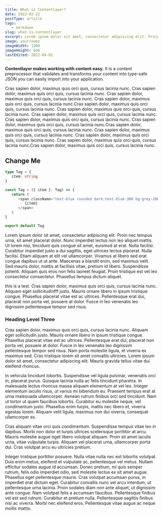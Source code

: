 ```yaml
---
title: What is Contentlayer?
date: 2022-02-22
postType: article
tags:
   - markdown
slug: what-is-contentlayer
excerpt: Lorem ipsum dolor sit amet, consectetur adipiscing elit. Proin nec tempus urna, sit amet placerat dolor. Nunc imperdiet lectus non leo aliquet mattis.
image: yourroomz
imageWidth: 1300
imageHeight: 646
lastEdited: 2022-04-01
---
```


**Contentlayer makes working with content easy.** It is a content preprocessor that validates and transforms your content into type-safe JSON you can easily import into your application.

<Alert emoji="👋">
   Cras sapien dolor, maximus quis orci quis, cursus lacinia nunc. Cras sapien
   dolor, maximus quis orci quis, cursus lacinia nunc. Cras sapien dolor,
   maximus quis orci quis, cursus lacinia nunc. Cras sapien dolor, maximus quis
   orci quis, cursus lacinia nunc.Cras sapien dolor, maximus quis orci quis,
   cursus lacinia nunc.
</Alert>

<Alert type="info">
   Cras sapien dolor, maximus quis orci quis, cursus lacinia nunc. Cras sapien
   dolor, maximus quis orci quis, cursus lacinia nunc. Cras sapien dolor,
   maximus quis orci quis, cursus lacinia nunc. Cras sapien dolor, maximus quis
   orci quis, cursus lacinia nunc.Cras sapien dolor, maximus quis orci quis,
   cursus lacinia nunc.
</Alert>

<Alert emoji="🍕" type="callout">
   Cras sapien dolor, maximus quis orci quis, cursus lacinia nunc. Cras sapien dolor, maximus quis orci quis, cursus lacinia nunc. Cras sapien dolor, maximus quis orci quis, cursus lacinia nunc.Cras sapien dolor, maximus quis orci quis, cursus lacinia nunc.

</Alert>

## Change Me

```typescript {5-7, 10-12}:lib/mdx.ts
type Tag = {
   item: string
}

const Tag = ({ item }: Tag) => {
   return (
      <span className="text-blue rounded dark:text-blue-300 bg-grey-200 dark:bg-grey-700 py-1 px-2 my-1 mr-2">
         {item}
      </span>
   )
}

export default Tag
```

Lorem ipsum dolor sit amet, consectetur adipiscing elit. Proin nec tempus urna, sit amet placerat dolor. Nunc imperdiet lectus non leo aliquet mattis. Ut lorem nisi, tincidunt quis congue sit amet, euismod at erat. Nulla facilisi. Curabitur imperdiet justo a dui sagittis, eget ultrices lectus placerat. Nulla facilisi. Etiam aliquam at elit vel ullamcorper. Vivamus at libero sed erat congue dapibus ut ut ante. Maecenas a blandit enim, sed maximus velit. Sed mauris dolor, mattis at facilisis vitae, pretium id libero. Suspendisse potenti. Aliquam quis eros non felis laoreet feugiat. Proin tristique est vel leo consectetur consectetur. Phasellus tempus dictum aliquet.

<Quote author="Co.Lab">
   this is a test. Cras sapien dolor, maximus quis orci quis, cursus lacinia
   nunc. Aliquam eget sollicitudinfff justo. Mauris ornare libero in ipsum
   tristique congue. Phasellus placerat vitae est ac ultrices. Pellentesque erat
   dui, placerat non porta vel, posuere at dolor. Fusce in leo venenatis leo
   dignissim pellentesque tempor sed risus.
</Quote>

### Heading Level Three

Cras sapien dolor, maximus quis orci quis, cursus lacinia nunc. Aliquam eget sollicitudin justo. Mauris ornare libero in ipsum tristique congue. Phasellus placerat vitae est ac ultrices. Pellentesque erat dui, placerat non porta vel, posuere at dolor. Fusce in leo venenatis leo dignissim pellentesque tempor sed risus. Nam porta molestie ligula, et viverra ex maximus sed. Cras tristique lorem sit amet convallis ultricies. Lorem ipsum dolor sit amet, consectetur adipiscing elit. Mauris gravida tellus vitae dui eleifend rhoncus.

In vehicula tincidunt lobortis. Suspendisse vel ligula pulvinar, venenatis orci in, placerat purus. Quisque lacinia nulla ac felis tincidunt pharetra. In malesuada lectus rhoncus massa aliquam elementum at vel leo. Integer elementum iaculis risus, ut varius mi bibendum eu. Praesent tempus erat at urna malesuada ullamcorper. Aenean rutrum finibus orci sed tincidunt. Nam ut tortor ut quam faucibus lobortis. Curabitur eu molestie neque, vel condimentum justo. Phasellus enim turpis, mattis nec libero et, viverra egestas lorem. Aliquam velit ligula, maximus non dui viverra, consequat ullamcorper ex.

Cras aliquam vitae orci quis condimentum. Suspendisse tempus vitae leo in dapibus. Morbi non dolor et turpis ultrices scelerisque porttitor at arcu. Mauris molestie augue eget libero volutpat aliquam. Proin sit amet iaculis urna, vitae vulputate turpis. Aliquam vel placerat urna, ullamcorper porta dui. Cras volutpat arcu eu ultricies pretium.

Integer tristique porttitor posuere. Nulla vitae nulla nec est lobortis volutpat. Duis enim metus, eleifend et vulputate ac, pellentesque vel metus. Nullam efficitur sodales augue id accumsan. Donec pretium, mi quis semper rutrum, felis odio imperdiet odio, sed molestie lectus ex sit amet augue. Phasellus eget pellentesque mauris. Cras volutpat accumsan purus, in imperdiet erat dictum eget. Curabitur convallis nunc vel arcu interdum, ut pellentesque urna lacinia. Proin sodales diam non ante aliquet, ut dignissim ante congue. Nam volutpat felis a accumsan faucibus. Pellentesque finibus vel est sed rutrum. Curabitur et pretium nulla. Pellentesque sagittis finibus nisi ac viverra. Morbi nec eleifend eros. Pellentesque vitae augue ac neque mollis mattis.
